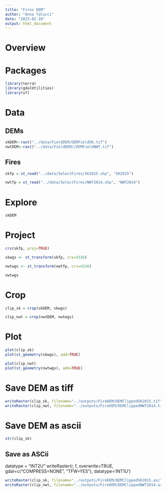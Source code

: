 ```yaml
---
title: "Fires DEM"
author: "Anna Talucci"
date: "2023-02-10"
output: html_document
---
```


# Overview

# Packages 

```r
library(terra)
library(gdalUtilities)
library(sf)
```


# Data

## DEMs
```r
skDEM<-rast("../data/FieldDEM/DEMFieldSK.tif")
nwtDEM<-rast("../data/FieldDEM//DEMFieldNWT.tif")
```

## Fires
```r
skfp = st_read("../data/SelectFires/SK2015.shp", "SK2015")

nwtfp = st_read("../data/SelectFires/NWT2014.shp", "NWT2014")

```
# Explore
```r
skDEM
```

# Project
```r
crs(skfp, proj=TRUE)
```
```r
skwgs <- st_transform(skfp, crs=4326)
```

```r
nwtwgs <- st_transform(nwtfp, crs=4326)
```

```r
nwtwgs
```



# Crop 

```r
clip_sk = crop(skDEM, skwgs)
```

```r
clip_nwt = crop(nwtDEM, nwtwgs)
```

# Plot

```r
plot(clip_sk)
plot(st_geometry(skwgs), add=TRUE)
```

```r
plot(clip_nwt)
plot(st_geometry(nwtwgs), add=TRUE)
```

# Save DEM as tiff
```r
writeRaster(clip_sk, filename="../outputs/FireDEM/DEMClippedSK2015.tif")
writeRaster(clip_nwt, filename="../outputs/FireDEM/DEMClippedNWT2014.tif")
```

# Save DEM as ascii
```r
str(clip_sk)
```
## Save as ASCii


datatype = "INT2U"
writeRaster(r, f, overwrite=TRUE, gdal=c("COMPRESS=NONE", "TFW=YES"), datatype='INT1U')
```r
writeRaster(clip_sk, filename="../outputs/FireDEM/DEMClippedSK2015.asc", datatype = "INT2U", filetype = "AAIGrid")
writeRaster(clip_nwt, filename="../outputs/FireDEM/DEMClippedNWT2014.asc", datatype = "INT2U", filetype = "AAIGrid")
```